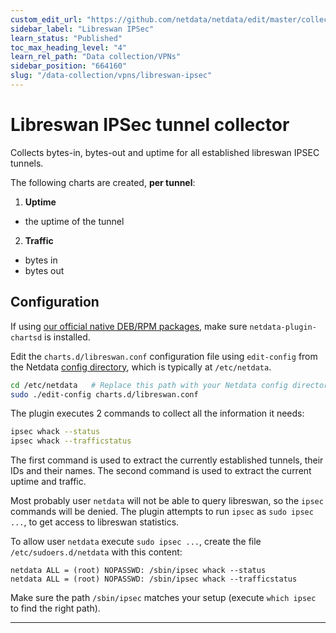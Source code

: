 ```yaml
---
custom_edit_url: "https://github.com/netdata/netdata/edit/master/collectors/charts.d.plugin/libreswan/README.md"
sidebar_label: "Libreswan IPSec"
learn_status: "Published"
toc_max_heading_level: "4"
learn_rel_path: "Data collection/VPNs"
sidebar_position: "664160"
slug: "/data-collection/vpns/libreswan-ipsec"
---
```



# Libreswan IPSec tunnel collector

Collects bytes-in, bytes-out and uptime for all established libreswan IPSEC tunnels.

The following charts are created, **per tunnel**:

1.  **Uptime**

-   the uptime of the tunnel

2.  **Traffic**

-   bytes in
-   bytes out

## Configuration

If using [our official native DEB/RPM packages](/docs/installation/native-linux-distribution-packages), make sure `netdata-plugin-chartsd` is installed.

Edit the `charts.d/libreswan.conf` configuration file using `edit-config` from the Netdata [config
directory](/docs/configuring/configuration), which is typically at `/etc/netdata`.

```bash
cd /etc/netdata   # Replace this path with your Netdata config directory, if different
sudo ./edit-config charts.d/libreswan.conf
```

The plugin executes 2 commands to collect all the information it needs:

```sh
ipsec whack --status
ipsec whack --trafficstatus
```

The first command is used to extract the currently established tunnels, their IDs and their names.
The second command is used to extract the current uptime and traffic.

Most probably user `netdata` will not be able to query libreswan, so the `ipsec` commands will be denied.
The plugin attempts to run `ipsec` as `sudo ipsec ...`, to get access to libreswan statistics.

To allow user `netdata` execute `sudo ipsec ...`, create the file `/etc/sudoers.d/netdata` with this content:

```
netdata ALL = (root) NOPASSWD: /sbin/ipsec whack --status
netdata ALL = (root) NOPASSWD: /sbin/ipsec whack --trafficstatus
```

Make sure the path `/sbin/ipsec` matches your setup (execute `which ipsec` to find the right path).

---


